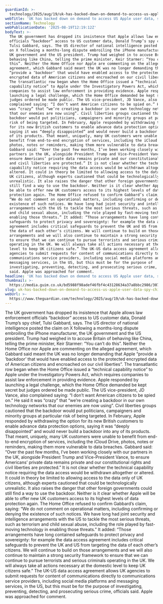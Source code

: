 ```yaml
---
guardianId: >-
  technology/2025/aug/19/uk-has-backed-down-on-demand-to-access-us-apple-user-data-spy-chief-says
webTitle: 'UK has backed down on demand to access US Apple user data, spy chief says'
sectionName: Technology
webPublicationDate: '2025-08-19T12:19:12Z'
bodyText: >-
  The UK government has dropped its insistence that Apple allows law enforcement
  officials “backdoor” access to US customer data, Donald Trump’s spy chief,
  Tulsi Gabbard, says. The US director of national intelligence posted the claim
  on X following a months-long dispute embroiling the iPhone manufacturer, the
  UK government and the US president. Trump had weighed in to accuse Britain of
  behaving like China, telling the prime minister, Keir Starmer: “You can’t do
  this”. Neither the Home Office nor Apple are commenting on the alleged
  agreement, which Gabbard said meant the UK was no longer demanding that Apple
  “provide a ‘backdoor’ that would have enabled access to the protected
  encrypted data of American citizens and encroached on our civil liberties”.
  The transatlantic row began when the Home Office issued a “technical
  capability notice” to Apple under the Investigatory Powers Act, which requires
  companies to assist law enforcement in providing evidence. Apple responded by
  launching a legal challenge, which the Home Office demanded be kept secret but
  judges ordered be made public. The US vice-president, JD Vance, also
  complained saying: “I don’t want American citizens to be spied on.” He said it
  was “crazy” that “we’re creating a backdoor in our own technology networks
  that our enemies are now using”. Civil liberties groups cautioned that the
  backdoor would put politicians, campaigners and minority groups at particular
  risk of being targeted. In February, Apple responded by withdrawing the option
  for its new British customers to enable advance data protection options,
  saying it was “deeply disappointed” and would never build a backdoor into any
  of its products. That meant, uniquely, many UK customers were unable to
  benefit from end-to-end encryption of services, including the iCloud Drive,
  photos, notes or reminders, making them more vulnerable to data breaches.
  Gabbard said: “Over the past few months, I’ve been working closely with our
  partners in the UK, alongside President Trump and Vice-President Vance, to
  ensure Americans’ private data remains private and our constitutional rights
  and civil liberties are protected.” It is not clear whether the technical
  capability notice requiring the data access would be withdrawn altogether or
  altered. It could in theory be limited to allowing access to the data only of
  UK citizens, although experts cautioned that could be technologically
  unrealistic. It also raises the danger that other foreign governments could
  still find a way to use the backdoor. Neither is it clear whether Apple will
  be able to offer new UK customers access to its highest levels of data
  protection again. The Home Office refused to confirm Gabbard’s claim, saying:
  “We do not comment on operational matters, including confirming or denying the
  existence of such notices. We have long had joint security and intelligence
  arrangements with the US to tackle the most serious threats, such as terrorism
  and child sexual abuse, including the role played by fast-moving technology in
  enabling those threats.” It added: “Those arrangements have long contained
  safeguards to protect privacy and sovereignty: for example the data access
  agreement includes critical safeguards to prevent the UK and US from targeting
  the data of each other’s citizens. We will continue to build on those
  arrangements and we will also continue to maintain a strong security framework
  to ensure that we can continue to pursue terrorists and serious criminals
  operating in the UK. We will always take all actions necessary at the domestic
  level to keep UK citizens safe.” The UK-US data access agreement allows UK
  agencies to submit requests for content of communications directly to
  communications service providers, including social media platforms and
  messaging services, in the US, but this must be for the purpose of
  investigating, preventing, detecting, and prosecuting serious crime, officials
  said. Apple was approached for comment.
headline: 'UK has backed down on demand to access US Apple user data, spy chief says'
thumbnail: >-
  https://media.guim.co.uk/bd5988f98adef46fbf4c43128634a37a8bbc2986/307_0_1773_1418/500.jpg
slug: uk-has-backed-down-on-demand-to-access-us-apple-user-data-spy-chief-says
webUrl: >-
  https://www.theguardian.com/technology/2025/aug/19/uk-has-backed-down-on-demand-to-access-us-apple-user-data-spy-chief-says
---
```

The UK government has dropped its insistence that Apple allows law enforcement officials “backdoor” access to US customer data, Donald Trump’s spy chief, Tulsi Gabbard, says. The US director of national intelligence posted the claim on X following a months-long dispute embroiling the iPhone manufacturer, the UK government and the US president. Trump had weighed in to accuse Britain of behaving like China, telling the prime minister, Keir Starmer: “You can’t do this”. Neither the Home Office nor Apple are commenting on the alleged agreement, which Gabbard said meant the UK was no longer demanding that Apple “provide a ‘backdoor’ that would have enabled access to the protected encrypted data of American citizens and encroached on our civil liberties”. The transatlantic row began when the Home Office issued a “technical capability notice” to Apple under the Investigatory Powers Act, which requires companies to assist law enforcement in providing evidence. Apple responded by launching a legal challenge, which the Home Office demanded be kept secret but judges ordered be made public. The US vice-president, JD Vance, also complained saying: “I don’t want American citizens to be spied on.” He said it was “crazy” that “we’re creating a backdoor in our own technology networks that our enemies are now using”. Civil liberties groups cautioned that the backdoor would put politicians, campaigners and minority groups at particular risk of being targeted. In February, Apple responded by withdrawing the option for its new British customers to enable advance data protection options, saying it was “deeply disappointed” and would never build a backdoor into any of its products. That meant, uniquely, many UK customers were unable to benefit from end-to-end encryption of services, including the iCloud Drive, photos, notes or reminders, making them more vulnerable to data breaches. Gabbard said: “Over the past few months, I’ve been working closely with our partners in the UK, alongside President Trump and Vice-President Vance, to ensure Americans’ private data remains private and our constitutional rights and civil liberties are protected.” It is not clear whether the technical capability notice requiring the data access would be withdrawn altogether or altered. It could in theory be limited to allowing access to the data only of UK citizens, although experts cautioned that could be technologically unrealistic. It also raises the danger that other foreign governments could still find a way to use the backdoor. Neither is it clear whether Apple will be able to offer new UK customers access to its highest levels of data protection again. The Home Office refused to confirm Gabbard’s claim, saying: “We do not comment on operational matters, including confirming or denying the existence of such notices. We have long had joint security and intelligence arrangements with the US to tackle the most serious threats, such as terrorism and child sexual abuse, including the role played by fast-moving technology in enabling those threats.” It added: “Those arrangements have long contained safeguards to protect privacy and sovereignty: for example the data access agreement includes critical safeguards to prevent the UK and US from targeting the data of each other’s citizens. We will continue to build on those arrangements and we will also continue to maintain a strong security framework to ensure that we can continue to pursue terrorists and serious criminals operating in the UK. We will always take all actions necessary at the domestic level to keep UK citizens safe.” The UK-US data access agreement allows UK agencies to submit requests for content of communications directly to communications service providers, including social media platforms and messaging services, in the US, but this must be for the purpose of investigating, preventing, detecting, and prosecuting serious crime, officials said. Apple was approached for comment.
